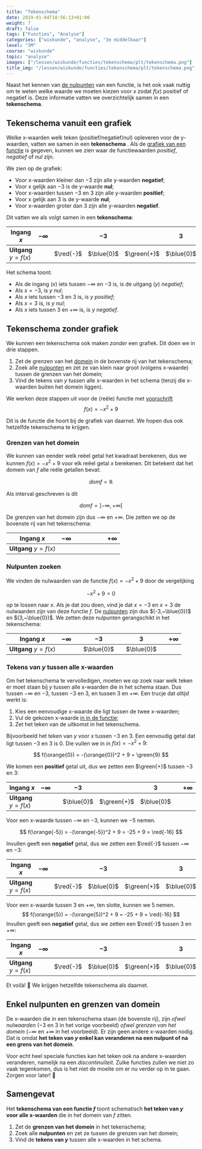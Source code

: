 ```yaml
---
title: "Tekenschema"
date: 2019-01-04T18:56:13+01:00
weight: 7
draft: false
tags: ["Functies", "Analyse"]
categories: ["wiskunde", "analyse", "3e middelbaar"]
level: "3M"
course: "wiskunde"
topic: "analyse"
images: ["/lessen/wiskunde/functies/tekenschema/plt/tekenschema.png"]
title_img: "/lessen/wiskunde/functies/tekenschema/plt/tekenschema.png"
---
```


Naast het kennen van [de nulpunten](nulpunten) van een functie, is het ook
vaak nuttig om te weten welke waarde we moeten kiezen voor $x$ zodat $f(x)$
positief of negatief is. Deze informatie vatten we overzichtelijk samen in een
**tekenschema**.

## Tekenschema vanuit een grafiek

Welke x-waarden welk teken <Mute>(positief/negatief/nul)</Mute> opleveren
voor de y-waarden, vatten we samen in een **tekenschema** <Mute text='(ook wel
"tekentabel" of "tekenverloop" genoemd)'/>.  Als de [grafiek van een
functie](grafiek) is gegeven, kunnen we zien waar de functiewaarden <Mute
text="(of de y-waarden)" /> _positief_, _negatief_ of _nul_ zijn.

<Bokeh plot="plt/tekenschema" />

We zien op de grafiek:

-   Voor x-waarden kleiner dan $-3$ zijn alle y-waarden **<span class="red">negatief</span>**;
-   Voor x gelijk aan $-3$ is de y-waarde **<span class="blue">nul</span>**;
-   Voor x-waarden tussen $-3$ en $3$ zijn alle y-waarden **<span class="green">positief</span>**;
-   Voor x gelijk aan $3$ is de y-waarde **<span class="blue">nul</span>**;
-   Voor x-waarden groter dan $3$ zijn alle y-waarden **<span class="red">negatief</span>**.

Dit vatten we als volgt samen in een **tekenschema**:

| Ingang $x$             | $-\infty$ |           | $-3$       |             | $3$        |           | $+\infty$ |
| ---------------------- | --------- | --------- | ---------- | ----------- | ---------- | --------- | --------- |
| **Uitgang** $y = f(x)$ |           | $\red{-}$ | $\blue{0}$ | $\green{+}$ | $\blue{0}$ | $\red{-}$ |

Het schema toont:

-   Als de ingang ($x$) iets tussen $-\infty$ en $-3$ is, is de uitgang ($y$) _<span class="red">negatief</span>_;
-   Als $x=-3$, is $y$ _<span class="blue">nul</span>_;
-   Als $x$ iets tussen $-3$ en $3$ is, is $y$ _<span class="green">positief</span>_;
-   Als $x=3$ is, is $y$ _<span class="blue">nul</span>_;
-   Als $x$ iets tussen $3$ en $+\infty$ is, is $y$ _<span class="red">negatief</span>_.

## Tekenschema zonder grafiek

We kunnen een tekenschema ook maken _zonder_ een grafiek. Dit doen we in drie
stappen.

1. Zet de grenzen van het [domein](domein_beeld#domein-van-een-functie) in de bovenste rij van het tekenschema;
2. Zoek alle [nulpunten](nulpunten) en zet ze van klein naar groot <Mute>(volgens x-waarde)</Mute> tussen de grenzen van het domein;
3. Vind de tekens van $y$ tussen alle x-waarden in het schema <Mute>(tenzij die x-waarden buiten het domein liggen)</Mute>.

We werken deze stappen uit voor de <Mute>(reële)</Mute> functie met
[voorschrift](voorschrift) 
$$
f(x) = -x^2 + 9
$$

Dit is de functie die hoort bij de grafiek van daarnet. We hopen dus ook
hetzelfde tekenschema te krijgen.

### Grenzen van het domein

We kunnen van eender welk reëel getal het kwadraat berekenen, dus we kunnen
$f(x) = -x^2 + 9$ voor elk reëel getal $x$ berekenen. Dit betekent dat het
domein van $f$ alle reële getallen bevat:


$$
dom f = \mathbb{R}
$$


Als interval geschreven is dit


$$
dom f = \left] -\infty, +\infty \right[%]
$$


De grenzen van het domein zijn dus $-\infty$ en $+\infty$. Die zetten we op de
bovenste rij van het tekenschema:

| Ingang $x$             | $-\infty$ |     |     |     |     |     | $+\infty$ |
| ---------------------- | --------- | --- | --- | --- | --- | --- | --------- |
| **Uitgang** $y = f(x)$ |           |     |     |     |     |     |

### Nulpunten zoeken

We vinden de nulwaarden van de functie $f(x) = -x^2 + 9$ door de
vergelijking

$$
-x^2 + 9 = 0
$$

op te lossen naar $x$.
Als je dat zou doen, vind je dat $x=-3$ en $x=3$ de nulwaarden zijn van deze functie $f$. De
[nulpunten](nulpunten#nulpunten-van-een-functie) zijn dus $(-3,~\blue{0})$ en
$(3,~\blue{0})$. We zetten deze nulpunten gerangschikt in het tekenschema:

| Ingang $x$             | $-\infty$ |     | $-3$       |     | $3$        |     | $+\infty$ |
| ---------------------- | --------- | --- | ---------- | --- | ---------- | --- | --------- |
| **Uitgang** $y = f(x)$ |           |     | $\blue{0}$ |     | $\blue{0}$ |     |

### Tekens van $y$ tussen alle x-waarden

Om het tekenschema te vervolledigen, moeten we op zoek naar welk teken er moet
staan bij $y$ tussen alle x-waarden die in het schema staan. Dus tussen
$-\infty$ en $-3$, tussen $-3$ en $3$, en tussen $3$ en $+\infty$. Een trucje
dat _altijd_ werkt is:

1. Kies een eenvoudige x-waarde die ligt tussen de twee x-waarden;
2. Vul de gekozen x-waarde [in in de functie](voorschrift#x-invullen-in-een-voorschrift);
3. Zet het teken van de uitkomst in het tekenschema.

Bijvoorbeeld het teken van
$y$ voor $x$ tussen $-3$ en $3$. Een eenvoudig getal dat ligt tussen $-3$ en $3$ is
$0$. Die vullen we in in $f(x) = -x^2 + 9$:

$$
f(\orange{0}) = -(\orange{0})^2 + 9 = \green{9}
$$

We komen een **<span class="green">positief</span>** getal uit, dus we zetten een $\green{+}$ tussen $-3$ en $3$:

| Ingang $x$             | $-\infty$ |     | $-3$       |             | $3$        |     | $+\infty$ |
| ---------------------- | --------- | --- | ---------- | ----------- | ---------- | --- | --------- |
| **Uitgang** $y = f(x)$ |           |     | $\blue{0}$ | $\green{+}$ | $\blue{0}$ |     |

Voor een x-waarde tussen $-\infty$ en $-3$, kunnen we $-5$ nemen.

$$
f(\orange{-5}) = -(\orange{-5})^2 + 9 = -25 + 9 = \red{-16}
$$

Invullen geeft een **<span class="red">negatief</span>** getal, dus we zetten een $\red{-}$ tussen $-\infty$ en $-3$:

| Ingang $x$             | $-\infty$ |           | $-3$       |             | $3$        |     | $+\infty$ |
| ---------------------- | --------- | --------- | ---------- | ----------- | ---------- | --- | --------- |
| **Uitgang** $y = f(x)$ |           | $\red{-}$ | $\blue{0}$ | $\green{+}$ | $\blue{0}$ |     |

Voor een x-waarde tussen $3$ en $+\infty$, ten slotte, kunnen we
$5$ nemen. 
$$
f(\orange{5}) = -(\orange{5})^2 + 9 = -25 + 9 =
\red{-16}
$$
 Invullen geeft een **<span class="red">negatief</span>** getal, dus we zetten een $\red{-}$ tussen $3$ en
$+\infty$:

| Ingang $x$             | $-\infty$ |           | $-3$       |             | $3$        |           | $+\infty$ |
| ---------------------- | --------- | --------- | ---------- | ----------- | ---------- | --------- | --------- |
| **Uitgang** $y = f(x)$ |           | $\red{-}$ | $\blue{0}$ | $\green{+}$ | $\blue{0}$ | $\red{-}$ |

Et voilà! 💪 We krijgen hetzelfde tekenschema als daarnet.

## Enkel nulpunten en grenzen van domein

De x-waarden die in een tekenschema staan <Mute>(de bovenste rij)</Mute>,
zijn _ofwel nulwaarden_ <Mute>($-3$ en $3$ in het vorige voorbeeld)</Mute>
_ofwel grenzen van het domein_ <Mute>($-\infty$ en $+\infty$ in het
voorbeeld)</Mute>. Er zijn geen andere x-waarden nodig. Dat is omdat **het teken
van $y$ enkel kan veranderen na een nulpunt of na een grens van het domein**.

Voor echt heel speciale functies kan het teken ook na andere x-waarden
veranderen, namelijk na een _discontinuïteit_. Zulke functies zullen we niet zo
vaak tegenkomen, dus is het niet de moeite om er nu verder op in te gaan.
Zorgen voor later! 👋

## Samengevat

<Attention title="Tekenschema">

Het **tekenschema van een functie $f$** toont schematisch **het teken van $y$
voor alle x-waarden** die in het domein van $f$ zitten.
</Attention>

<Attention title="Tekenschema opstellen">

1. Zet de **grenzen van het domein** in het tekenschema;
2. Zoek alle **nulpunten** en zet ze tussen de grenzen van het domein;
3. Vind de **tekens van $y$** tussen alle x-waarden in het schema.

</Attention>
